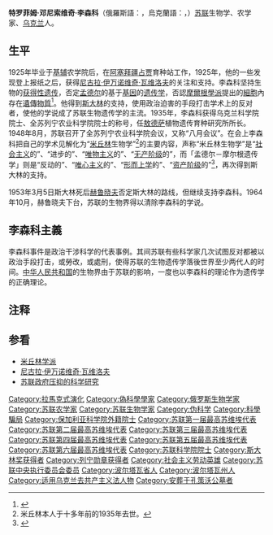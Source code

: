{{NoteTA|G1=WP}}
{{Infobox_Scientist  	 
| name =  特罗菲姆·邓尼索维奇·李森科	 
| image =Trofim_Lysenko_portrait.jpg
| image_size = 150px
| caption = 
| birth_date = {{OldStyleDate|1898年|9月29日|9月17日}}
| birth_place = {{flagicon|Russia}} [[俄羅斯帝國|俄羅斯帝國]][[波爾塔瓦省|波爾塔瓦省]][[卡爾利夫卡|卡爾利夫卡]]
| death_date = {{Death date and age|1976|11|20|1898|9|29}}	 
| death_place = {{USSR}}[[莫斯科|莫斯科]]
| residence =  
| nationality = 
| field = [[生物學|生物學]]<br />[[農學|農學]]	 
| known_for = [[雜交種|雜交種]]<br />拒絕[[格里哥·孟德尔|孟德爾]]的[[孟德尔定律|遺傳定律]]
| work_institution = 	 
| alma_mater =  	 
| doctoral_advisor = 
| doctoral_students =	 
| influences        = [[伊凡·米丘林|伊凡·米丘林]]
| influenced        = 
| prizes = 
| religion =  	  
| footnotes = 	 
}}

'''特罗菲姆·邓尼索维奇·李森科'''（俄羅斯語：'''{{lang|ru|Трофим Денисович Лысенко}}'''，烏克蘭語：'''{{lang|uk|Трохим Денисович Лисенко}}'''，{{bd|1898年|9月29日|1976年|11月20日|catIdx=Lysenko, Trofim}}）[[苏联|苏联]]生物学、农学家、[[乌克兰|乌克兰]]人。

== 生平 ==
1925年毕业于[[基辅|基辅]]农学院后，在[[阿塞拜疆|阿塞拜疆]][[占贾|占贾]]育种站工作，1925年，他的一些发现登上报纸之后，获得[[尼古拉·伊万诺维奇·瓦维洛夫|尼古拉·伊万诺维奇·瓦维洛夫]]的关注和支持。李森科坚持生物的[[获得性遗传|获得性遗传]]，否定[[孟德尔|孟德尔]]的基于[[基因|基因]]的[[遗传学|遗传学]]，否認[[摩爾根學派|摩爾根學派]]提出的[[細胞|細胞]]內存在[[遺傳物質|遺傳物質]]<ref>{{cite news |title=摩尔根学派与李森科主义之争 |url=https://szjd.aqnu.edu.cn/info/1048/1043.htm |accessdate=2021-06-13 |archive-date=2021-06-13 |archive-url=https://web.archive.org/web/20210613042821/https://szjd.aqnu.edu.cn/info/1048/1043.htm |dead-url=no }}</ref>。他得到[[斯大林|斯大林]]的支持，使用政治迫害的手段打击学术上的反对者，使他的学说成了苏联生物遗传学的主流。1935年，李森科获得乌克兰科学院院士、全苏列宁农业科学院院士的称号，任[[敖德萨|敖德萨]]植物遗传育种研究所所长。1948年8月，苏联召开了全苏列宁农业科学院会议，又称“八月会议”。在会上李森科把自己的学术见解化为“[[伊凡·米丘林|米丘林]]生物学”<ref>米丘林本人于十多年前的1935年去世。</ref>的主要内容，声称“米丘林生物学”是“[[社会主义|社会主义]]的”、“进步的”、“[[唯物主义|唯物主义]]的”、“[[无产阶级|无产阶级]]的”，而「孟德尔－摩尔根遗传学」则是“反动的”、“[[唯心主义|唯心主义]]的”、“[[形而上学|形而上学]]的”、“[[资产阶级|资产阶级]]的”<ref>{{Cite web|url=http://news.sohu.com/20051104/n227391341.shtml|title=苏联科技史上的“李森科事件”-搜狐新闻中心|accessdate=2018-10-08|work=news.sohu.com|archive-url=https://web.archive.org/web/20171112044329/http://news.sohu.com/20051104/n227391341.shtml|archive-date=2017-11-12|dead-url=no}}</ref>，再次得到斯大林的支持。

1953年3月5日斯大林死后[[赫鲁晓夫|赫鲁晓夫]]否定斯大林的路线，但继续支持李森科。1964年10月，赫鲁晓夫下台，苏联的生物界得以清除李森科的学说。

== 李森科主義 ==
{{main|李森科主義}}
李森科事件是政治干涉科学的代表事例。其间苏联有些科学家几次试图反对都被以政治手段打击，或勞改，或處刑，使得苏联的生物遗传学落後世界至少两代人的时间。[[中华人民共和国|中华人民共和国]]的生物界由于苏联的影响，一度也以李森科的理论作为遗传学的正确理论。

== 注释 ==
<div class="references-small">
<references/>
</div>

== 参看 ==
* [[米丘林学派|米丘林学派]]
* [[尼古拉·伊万诺维奇·瓦维洛夫|尼古拉·伊万诺维奇·瓦维洛夫]]
* [[苏联政府压抑的科学研究|苏联政府压抑的科学研究]]

{{李森科主義}}
{{Authority control}}

{{DEFAULTSORT:Lysenko, Trofim}}
[[Category:拉馬克式演化|Category:拉馬克式演化]]
[[Category:偽科學學家|Category:偽科學學家]]
[[Category:俄罗斯生物学家|Category:俄罗斯生物学家]]
[[Category:苏联农学家|Category:苏联农学家]]
[[Category:苏联生物学家|Category:苏联生物学家]]
[[Category:伪科学|Category:伪科学]]
[[Category:科學騙局|Category:科學騙局]]
[[Category:保加利亚科学院外籍院士|Category:保加利亚科学院外籍院士]]
[[Category:苏联第一届最高苏维埃代表|Category:苏联第一届最高苏维埃代表]]
[[Category:苏联第二届最高苏维埃代表|Category:苏联第二届最高苏维埃代表]]
[[Category:苏联第三届最高苏维埃代表|Category:苏联第三届最高苏维埃代表]]
[[Category:苏联第四届最高苏维埃代表|Category:苏联第四届最高苏维埃代表]]
[[Category:苏联第五届最高苏维埃代表|Category:苏联第五届最高苏维埃代表]]
[[Category:苏联第六届最高苏维埃代表|Category:苏联第六届最高苏维埃代表]]
[[Category:苏联科学院院士|Category:苏联科学院院士]]
[[Category:斯大林奖获得者|Category:斯大林奖获得者]]
[[Category:列宁勋章获得者|Category:列宁勋章获得者]]
[[Category:社会主义劳动英雄|Category:社会主义劳动英雄]]
[[Category:苏联中央执行委员会委员|Category:苏联中央执行委员会委员]]
[[Category:波尔塔瓦省人|Category:波尔塔瓦省人]]
[[Category:波尔塔瓦州人|Category:波尔塔瓦州人]]
[[Category:适用乌克兰去共产主义法人物|Category:适用乌克兰去共产主义法人物]]
[[Category:安葬于孔策沃公墓者|Category:安葬于孔策沃公墓者]]